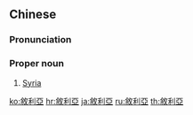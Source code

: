 {{also|叙利亚}}
==Chinese==
{{zh-forms|s=叙利亚|t2=敍利亞|gloss=-}}

===Pronunciation===
{{zh-pron
|m=Xùlì亞
|c=zeoi6 lei6 aa3
|h=pfs=Si-li-â
|mn=qz:Sǐr-lī-a/tw,xm:Sū-lī-a/zz:Sī-lī-a
|cat=pn
}}

===Proper noun===
{{zh-proper noun}}

# [[Syria]]

{{zh-cat|Countries}}

[[ko:敘利亞]]
[[hr:敘利亞]]
[[ja:敘利亞]]
[[ru:敘利亞]]
[[th:敘利亞]]